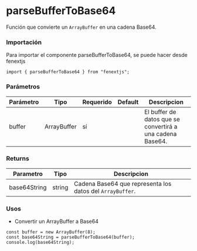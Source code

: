 # parseBufferToBase64

Función que convierte un `ArrayBuffer` en una cadena Base64.

### Importación

Para importar el componente parseBufferToBase64, se puede hacer desde fenextjs

```tsx copy
import { parseBufferToBase64 } from "fenextjs";
```

### Parámetros

| Parámetro | Tipo        | Requerido | Default | Descripcion                                               |
| --------- | ----------- | --------- | ------- | --------------------------------------------------------- |
| buffer    | ArrayBuffer | sí        |         | El buffer de datos que se convertirá a una cadena Base64. |

### Returns

| Parametro    | Tipo   | Descripcion                                               |
| ------------ | ------ | --------------------------------------------------------- |
| base64String | string | Cadena Base64 que representa los datos del `ArrayBuffer`. |

### Usos

- Convertir un ArrayBuffer a Base64

```tsx copy
const buffer = new ArrayBuffer(8);
const base64String = parseBufferToBase64(buffer);
console.log(base64String);
```
